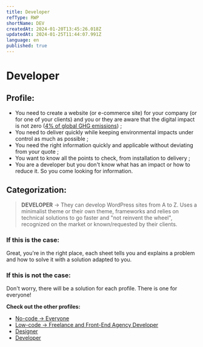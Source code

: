 ```yaml
---
title: Developer
refType: RWP
shortName: DEV
createdAt: 2024-01-20T13:45:26.018Z
updatedAt: 2024-01-25T11:44:07.991Z
language: en
published: true
---
```


# Developer

## Profile:

- You need to create a website (or e-commerce site) for your company (or for one of your clients) and you or they are aware that the digital impact is not zero ([4% of global GHG emissions](https://www.greenit.fr/etude-empreinte-environnementale-du-numerique-mondial/)) ;
- You need to deliver quickly while keeping environmental impacts under control as much as possible ;
- You need the right information quickly and applicable without deviating from your quote ;
- You want to know all the points to check, from installation to delivery ;
- You are a developer but you don't know what has an impact or how to reduce it. So you come looking for information.

## Categorization:

> **DEVELOPER** → They can develop WordPress sites from A to Z. Uses a minimalist theme or their own theme, frameworks and relies on technical solutions to go faster and "not reinvent the wheel", recognized on the market or known/requested by their clients.

### If this is the case:

Great, you're in the right place, each sheet tells you and explains a problem and how to solve it with a solution adapted to you.

### If this is not the case:

Don't worry, there will be a solution for each profile. There is one for everyone!

**Check out the other profiles:**

- [No-code → Everyone](./no-code-everyone)
- [Low-code → Freelance and Front-End Agency Developer](./low-code-freelance-front-end-agency-developer)
- [Designer](./designer)
- [Developer](./developer)

